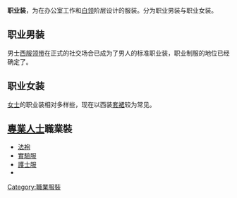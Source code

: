 '''职业装'''，为在办公室工作和[[白领|白领]]阶层设计的服装。分为职业男装与职业女装。

==职业男装==
男士[[西服|西服]][[领带|领带]]在正式的社交场合已成为了男人的标准职业装，职业制服的地位已经确定了。
==职业女装==
[[辦公室女職員|女士]]的职业装相对多样些，现在以西装[[套裙|套裙]]较为常见。

==[[專業人士|專業人士]]職業裝==
*[[法袍|法袍]]
*[[實驗服|實驗服]]
*[[護士服|護士服]]
*{{le|航空飛行員制服|Airline pilot uniforms}}


[[Category:職業服裝|Category:職業服裝]]